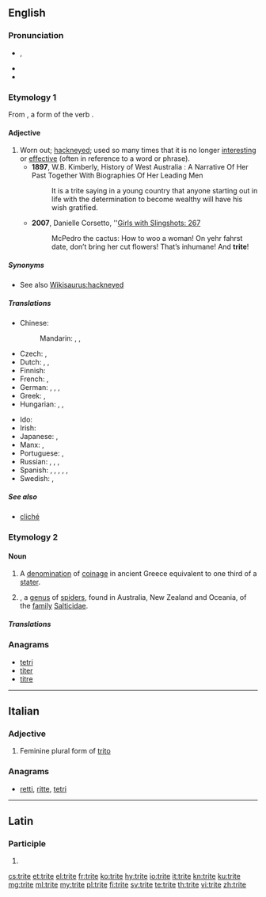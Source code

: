 {{also|Trite}}
==English==

===Pronunciation===
* {{enPR|trīt}}, {{IPA|/traɪt/|lang=en}}
* {{audio|en-us-trite.ogg|Audio (US)|lang=en}}
* {{rhymes|aɪt|lang=en}}

===Etymology 1===
From {{etyl|la|en}} {{m|la|trītus}}, a form of the verb {{m|la|terō||I wear away, wear out}}.

====Adjective====
{{en-adj|er}}

# Worn out; [[hackneyed]]; used so many times that it is no longer [[interesting]] or [[effective]] (often in reference to a word or phrase).
#* '''1897''', W.B. Kimberly, History of West Australia : A Narrative Of Her Past Together With Biographies Of Her Leading Men
#*: It is a trite saying in a young country that anyone starting out in life with the determination to become wealthy will have his wish gratified.
#* '''2007''', Danielle Corsetto, ''[http://www.girlswithslingshots.com/comic/gws267/ Girls with Slingshots: 267]
#*: McPedro the cactus: How to woo a woman!  On yehr fahrst date, don’t bring her cut flowers!  That’s inhumane!  And '''trite'''!

=====Synonyms=====
* See also [[Wikisaurus:hackneyed]]

=====Translations=====
{{trans-top|worn out; hackneyed; used so many times that it is no longer interesting or effective}}
* Chinese:
*: Mandarin: {{t+|cmn|陳腐|sc=Hani}}, {{t+|cmn|陈腐|tr=chénfǔ|sc=Hani}}, {{t+|cmn|平凡|tr=píngfán|sc=Hani}}
* Czech: {{t|cs|vyčpělý|m}}, {{t|cs|banální}}
* Dutch: {{t+|nl|versleten}}, {{t+|nl|afgezaagd}}, {{t+|nl|banaal}}
* Finnish: {{t|fi|kulunut}}
* French: {{t+|fr|banal}}, {{t+|fr|trivial}}
* German: {{t+|de|banal}}, {{t+|de|platt}}, {{t+|de|nichtssagend}}, {{t+|de|abgedroschen}}
* Greek: {{t+|el|τετριμμένος|m}}, {{t+|el|κοινότοπος|m}}
* Hungarian: {{t+|hu|elkoptatott}}, {{t+|hu|elcsépelt}}, {{t+|hu|banális}}
{{trans-mid}}
* Ido: {{t+|io|triviala}}
* Irish: {{t|ga|seanchaite}}
* Japanese: {{t+|ja|陳腐|tr=ちんぷな, chinpu-na|alt=陳腐な|sc=Jpan}}, {{t|ja|ありふれた|tr=arifureta|sc=Jpan}}
* Manx: {{t|gv|ceaut}}, {{t|gv|shenn-cheaut}}
* Portuguese: {{t+|pt|gasto}}, {{t+|pt|banal}}
* Russian: {{t+|ru|бана́льный}}, {{t+|ru|изби́тый}}, {{t+|ru|зата́сканный}}, {{t+|ru|шабло́нный}}
* Spanish: {{t+|es|manido}}, {{t+|es|trillado}}, {{t+|es|cliché}}, {{t|es|tópico}}, {{t|es|lugar común}}, {{t|es|trivial}}
* Swedish: {{t+|sv|trivial}}, {{t+|sv|sliten}}
{{trans-bottom}}

=====See also=====
* [[cliché]]

===Etymology 2===
{{etystub|en}}

{{wikipedia}}

====Noun====
{{en-noun|-}}

# A [[denomination]] of [[coinage]] in ancient Greece equivalent to one third of a [[stater]].
# {{taxlink|Trite|genus|noshow=1}}, a [[genus]] of [[spider]]s, found in Australia, New Zealand and Oceania, of the [[family]] [[Salticidae]].

=====Translations=====
{{trans-top|denomination of ancient Greek coinage}}
{{trans-mid}}
{{trans-bottom}}

{{trans-top|spider genus}}
{{trans-mid}}
{{trans-bottom}}

===Anagrams===
* [[tetri#English|tetri]]
* [[titer#English|titer]]
* [[titre#English|titre]]

----

==Italian==

===Adjective===
{{head|it|adjective form}}

# Feminine plural form of [[trito]]

===Anagrams===
* [[retti#Italian|retti]], [[ritte#Italian|ritte]], [[tetri#Italian|tetri]]

----

==Latin==

===Participle===
{{la-part-form|trīte}}

# {{inflection of|trītus||voc|m|s|lang=la}}

[[cs:trite]]
[[et:trite]]
[[el:trite]]
[[fr:trite]]
[[ko:trite]]
[[hy:trite]]
[[io:trite]]
[[it:trite]]
[[kn:trite]]
[[ku:trite]]
[[mg:trite]]
[[ml:trite]]
[[my:trite]]
[[pl:trite]]
[[fi:trite]]
[[sv:trite]]
[[te:trite]]
[[th:trite]]
[[vi:trite]]
[[zh:trite]]